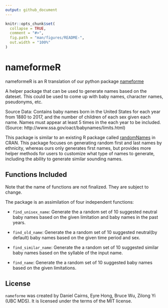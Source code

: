 ```yaml
---
output: github_document
---
```


<!-- README.md is generated from README.Rmd. Please edit that file -->

```r
knitr::opts_chunk$set(
  collapse = TRUE,
  comment = "#>",
  fig.path = "man/figures/README-",
  out.width = "100%"
)
```

# nameformeR

<!-- badges: start -->
<!-- badges: end -->

nameformeR is an R translation of our python package [nameforme](https://github.com/UBC-MDS/nameforme)

A helper package that can be used to generate names based on the dateset. This could be used to come up with baby names, character names, pseudonyms, etc.

Source Data: Contains baby names born in the United States for each year from 1880 to 2017, and the number of children of each sex given each name. Names must appear at least 5 times in the each year to be included. (Source: http://www.ssa.gov/oact/babynames/limits.html)

This package is similar to an existing R package called [randomNames](https://cran.r-project.org/web/packages/randomNames/) in CRAN. This package focuses on generating random first and last names by ethnicity, whereas ours only generates first names, but provides more helper methods for users to customize what type of names to generate, including the ability to generate similar sounding names.

## Functions Included

Note that the name of functions are not finalized. They are subject to change.

The package is an assimilation of four independent functions:


- `find_unisex_name`: Generate the a random set of 10 suggested neutral baby names based on the given limitation and baby names in the past years.

- `find_old_name`: Generate the a random set of 10 suggested neutral(by default) baby names based on the given time period and sex.

- `find_similar_name`: Generate the a random set of 10 suggested similar baby names based on the syllable of the input name. 

- `find_name`: Generate the a random set of 10 suggested baby names based on the given limitations.


## License

`nameforme` was created by Daniel Cairns, Eyre Hong, Bruce Wu, Zilong Yi (UBC MDS). It is licensed under the terms of the MIT license.
